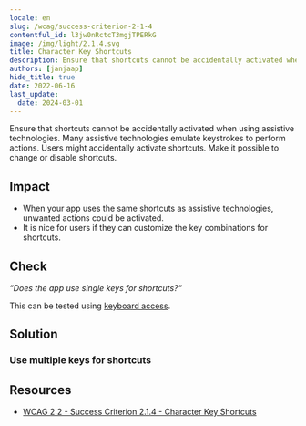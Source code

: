 ```yaml
---
locale: en
slug: /wcag/success-criterion-2-1-4
contentful_id: l3jw0nRctcT3mgjTPERkG
image: /img/light/2.1.4.svg
title: Character Key Shortcuts
description: Ensure that shortcuts cannot be accidentally activated when using assistive technologies.
authors: [janjaap]
hide_title: true
date: 2022-06-16
last_update:
  date: 2024-03-01
---
```


<Hero
  title="Character Key Shortcuts"
  imageSrc="/img/light/2.1.4.svg"
  alt="WCAG 2.1.4 - Logo"
  prefix="Success Criterion 2.1.4"
  suffix="Level A"
/>

Ensure that shortcuts cannot be accidentally activated when using assistive technologies. Many assistive technologies emulate keystrokes to perform actions. Users might accidentally activate shortcuts. Make it possible to change or disable shortcuts.

## Impact

- When your app uses the same shortcuts as assistive technologies, unwanted actions could be activated.
- It is nice for users if they can customize the key combinations for shortcuts.

## Check

*“Does the app use single keys for shortcuts?“*

This can be tested using [keyboard access](/en/stats/keyboard-access).

## Solution

### Use multiple keys for shortcuts

<CodeSample id="keyboard-shortcuts" locale="en"/>

## Resources

- [WCAG 2.2 - Success Criterion 2.1.4 - Character Key Shortcuts](https://www.w3.org/TR/WCAG22/#character-key-shortcuts)
